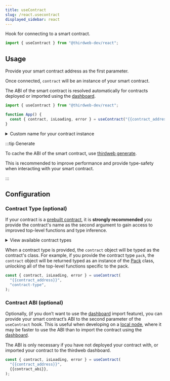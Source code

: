 ```yaml
---
title: useContract
slug: /react.usecontract
displayed_sidebar: react
---
```



Hook for connecting to a smart contract.

```jsx
import { useContract } from "@thirdweb-dev/react";
```

## Usage

Provide your smart contract address as the first parameter.

Once connected, `contract` will be an instance of your smart contract.

The ABI of the smart contract is resolved automatically for contracts deployed or imported
using the [dashboard](/dashboard).

```jsx
import { useContract } from "@thirdweb-dev/react";

function App() {
  const { contract, isLoading, error } = useContract("{{contract_address}}");
}
```

<details>
  <summary>Custom name for your contract instance</summary>
  <div>
  If you want to provide a custom name for your contract instance, follow the example below.

  ```jsx
  const { contract: yourCustomContractName, isLoading, error } = useContract("{{contract_address}}");
  ```

  </div>
</details>

:::tip Generate

To cache the ABI of the smart contract, use [thirdweb generate](/cli/generate).

This is recommended to improve performance and provide type-safety when interacting with your smart contract.

:::

## Configuration

### Contract Type (optional)

If your contract is a [prebuilt contract](/pre-built-contracts), it is **strongly recommended**
you provide the contract's name as the second argument
to gain access to improved top-level functions and type inference.

<details>
  <summary>View available contract types</summary>
  <div>
    <ul>
      <li>
        <b>NFT Drop</b>: <code>"nft-drop"</code>
      </li>
      <li>
        <b>Signature Drop</b>: <code>"signature-drop"</code>
      </li>
      <li>
        <b>Edition Drop</b>: <code>"edition-drop"</code>
      </li>
      <li>
        <b>NFT Collection</b>: <code>"nft-collection"</code>
      </li>
      <li>
        <b>Edition</b>: <code>"edition"</code>
      </li>
      <li>
        <b>Multiwrap</b>: <code>"multiwrap"</code>
      </li>
      <li>
        <b>Pack</b>: <code>"pack"</code>
      </li>
      <li>
        <b>Token Drop</b>: <code>"token-drop"</code>
      </li>
      <li>
        <b>Token</b>: <code>"token"</code>
      </li>
      <li>
        <b>Marketplace</b>: <code>"marketplace"</code> |{" "}
        <code>"marketplace-v3"</code>
      </li>
      <li>
        <b>Split</b>: <code>"split"</code>
      </li>
      <li>
        <b>Vote</b>: <code>"vote"</code>
      </li>
    </ul>
  </div>
</details>

When a contract type is provided, the `contract` object will be typed as the contract's class.
For example, if you provide the contract type `pack`, the `contract`
object will be returned typed as an instance of the [Pack](/typescript/sdk.pack) class, unlocking
all of the top-level functions specific to the pack.

```jsx
const { contract, isLoading, error } = useContract(
  "{{contract_address}}",
  "contract-type",
);
```

### Contract ABI (optional)

Optionally, (if you don&rsquo;t want to use the [dashboard](/dashboard) import feature),
you can provide your smart contract&rsquo;s ABI to the second parameter of the `useContract` hook.
This is useful when developing on a [local node](/typescript/sdk.thirdwebsdk#local-nodes),
where it may be faster to use the ABI than to import the contract using the [dashboard](/dashboard).

The ABI is only necessary if you have not deployed your contract with, or imported your contract
to the thirdweb dashboard.

```jsx
const { contract, isLoading, error } = useContract(
  "{{contract_address}}",
  {{contract_abi}},
);
```

